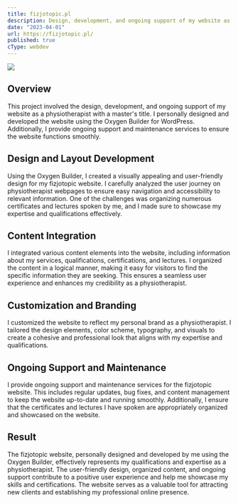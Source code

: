 ```yaml
---
title: fizjotopic.pl
description: Design, development, and ongoing support of my website as a physiotherapist with a master's title. I personally designed and developed the website using the Oxygen Builder for WordPress.
date: "2023-04-01"
url: https://fizjotopic.pl/
published: true
cType: webdev
---
```


[![](/fizjotopic.png)](https://fizjotopic.pl)

## Overview

This project involved the design, development, and ongoing support of my website as a physiotherapist with a master's title. I personally designed and developed the website using the Oxygen Builder for WordPress. Additionally, I provide ongoing support and maintenance services to ensure the website functions smoothly.

## Design and Layout Development

Using the Oxygen Builder, I created a visually appealing and user-friendly design for my fizjotopic website. I carefully analyzed the user journey on physiotherapist webpages to ensure easy navigation and accessibility to relevant information. One of the challenges was organizing numerous certificates and lectures spoken by me, and I made sure to showcase my expertise and qualifications effectively.

## Content Integration

I integrated various content elements into the website, including information about my services, qualifications, certifications, and lectures. I organized the content in a logical manner, making it easy for visitors to find the specific information they are seeking. This ensures a seamless user experience and enhances my credibility as a physiotherapist.

## Customization and Branding

I customized the website to reflect my personal brand as a physiotherapist. I tailored the design elements, color scheme, typography, and visuals to create a cohesive and professional look that aligns with my expertise and qualifications.

## Ongoing Support and Maintenance

I provide ongoing support and maintenance services for the fizjotopic website. This includes regular updates, bug fixes, and content management to keep the website up-to-date and running smoothly. Additionally, I ensure that the certificates and lectures I have spoken are appropriately organized and showcased on the website.

## Result

The fizjotopic website, personally designed and developed by me using the Oxygen Builder, effectively represents my qualifications and expertise as a physiotherapist. The user-friendly design, organized content, and ongoing support contribute to a positive user experience and help me showcase my skills and certifications. The website serves as a valuable tool for attracting new clients and establishing my professional online presence.
